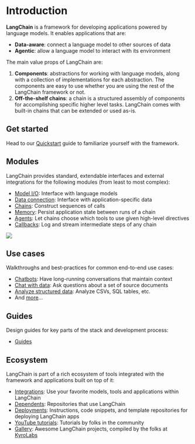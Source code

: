 # Introduction

**LangChain** is a framework for developing applications powered by language models. It enables applications that are:
- **Data-aware**: connect a language model to other sources of data
- **Agentic**: allow a language model to interact with its environment

The main value props of LangChain are:
1. **Components**: abstractions for working with language models, along with a collection of implementations for each abstraction. The components are easy to use whether you are using the rest of the LangChain framework or not.
2. **Off-the-shelf chains**: a chain is a structured assembly of components for accomplishing specific higher level tasks. LangChain comes with built-in chains that can be extended or used as-is.

## Get started

Head to our [Quickstart](/docs/get_started/quickstart.html) guide to familiarize yourself with the framework.

## Modules

LangChain provides standard, extendable interfaces and external integrations for the following modules (from least to most complex):

- [Model I/O](/docs/modules/model_io.html): Interface with language models
- [Data connection](/docs/modules/data_io.html): Interface with application-specific data
- [Chains](/docs/modules/chains.html): Construct sequences of calls
- [Memory](/docs/modules/memory.html): Persist application state between runs of a chain
- [Agents](/docs/modules/agents.html): Let chains choose which tools to use given high-level directives
- [Callbacks](/docs/modules/callbacks/getting_started.html): Log and stream intermediate steps of any chain

![](https://drive.google.com/uc?id=1PNAJIGic9Axzr3GJbnydUj7zzthsU8PY)

## Use cases

Walkthroughs and best-practices for common end-to-end use cases:

- [Chatbots](/docs/use_cases/chatbots.html): Have long-running conversations that maintain context
- [Chat with data](/docs/use_cases/question_answering.html): Ask questions about a set of source documents
- [Analyze structured data](/docs/use_cases/tabular.html): Analyze CSVs, SQL tables, etc.
- And [more](/docs/use_cases.html)...

## Guides

Design guides for key parts of the stack and development process:

- [Guides](/docs/guides.html)

## Ecosystem

LangChain is part of a rich ecosystem of tools integrated with the framework and applications built on top of it:

- [Integrations](/docs/ecosystem/integrations.html): Use your favorite models, tools and applications within LangChain
- [Dependents](/docs/ecosystem/dependents.html): Repositories that use LangChain
- [Deployments](/docs/ecosystem/deployments.html): Instructions, code snippets, and template repositories for deploying LangChain apps
- [YouTube tutorials](/docs/examples/ecosystem/youtube.html): Tutorials by folks in the community
- [Gallery](https://github.com/kyrolabs/awesome-langchain): Awesome LangChain projects, compiled by the folks at [KyroLabs](https://kyrolabs.com)
